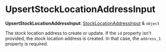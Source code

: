 
# UpsertStockLocationAddressInput

 **UpsertStockLocationAddressInput**: [StockLocationAddressInput](../types.StockLocationTypes.StockLocationAddressInput/page.mdx) & `object`

The stock location address to create or update. If the `id` property isn't provided,
the stock location address is created. In that case, the `address_1` property is required.
